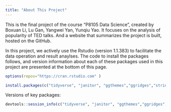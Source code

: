 ```yaml
---
title: "About This Project"
---
```

This is the final project of the course "P8105 Data Science", created by Boxuan Li, Lu Gan, Yangwei Yan, Yunqiu Yao. It focuses on the analysis of popularity of TED talks. And a website that summarizes the project is built, hosted on the GitHub.

In this project, we actively use the Rstudio (version 1.1.383) to facilitate the data operation and result anaylses. The code to install the packages follows, and version information about each of these packages used in this project are presented at the bottom of this page.

```r
options(repos="https://cran.rstudio.com" )
```

```r
install.packages(c("tidyverse", "janitor", "ggthemes","ggridges","stringr","forcats","tidytext","viridis","anytime","wordcloud","plotly"))
```

Versions of key packages: 

```r
devtools::session_info(c("tidyverse", "janitor", "ggthemes","ggridges","stringr","forcats","tidytext","viridis","anytime","wordcloud","plotly"))
```